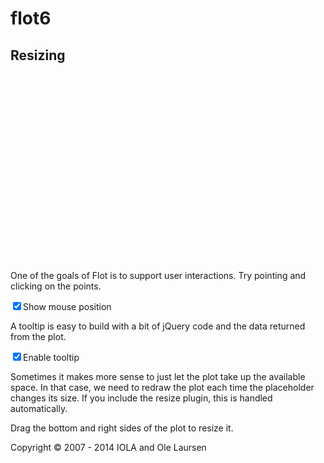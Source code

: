 # flot6

<link href="libs/examples.css" rel="stylesheet" type="text/css">

<script language="javascript" type="text/javascript" src="libs/jquery.flot.js"></script>
<script language="javascript" type="text/javascript" src="libs/jquery.flot.resize.js"></script>
<script language="javascript" type="text/javascript" src="libs/jquery-ui.min.js"></script>


<div id="header">
<h2>Resizing</h2>
</div>




<div id="placeholder" class="demo-placeholder" style="width: 100%; height: 300px; padding: 0px; position: relative;background-position: 0% 0%;background-size: contain;background-image:url(bookdown-demo_files/figure-html/nice-fig-1.png); background-size: 100% 100%; background-repeat: no-repeat; background-position: left;"></div>

<p>One of the goals of Flot is to support user interactions. Try pointing and clicking on the points.</p>

<p>
<label><input id="enablePosition" type="checkbox" checked="checked"></input>Show mouse position</label>
<span id="hoverdata"></span>
<span id="clickdata"></span>
</p>

<p>A tooltip is easy to build with a bit of jQuery code and the data returned from the plot.</p>

<p><label><input id="enableTooltip" type="checkbox" checked="checked"></input>Enable tooltip</label></p>
<p class="message"></p>

<p>Sometimes it makes more sense to just let the plot take up the available space. In that case, we need to redraw the plot each time the placeholder changes its size. If you include the resize plugin, this is handled automatically.</p>

<p>Drag the bottom and right sides of the plot to resize it.</p>



<div id="footer">
Copyright &copy; 2007 - 2014 IOLA and Ole Laursen
</div>


<script type="text/javascript">

$(function() {

var sin = [],
cos = [];

for (var i = 0; i < 14; i += 0.5) {
sin.push([i, Math.sin(i)]);
cos.push([i, Math.cos(i)]);
}

var plot = $.plot("#placeholder", [
{ data: sin},
{ data: cos}
], {
series: {
lines: {
show: true
},
points: {
show: true
}
},
grid: {
hoverable: true,
clickable: true
},
yaxis: {
min: -1.2,
max: 1.2
}
});






var data = [
{data: [[1,300], [2,300], [3,300], [4,300], [5,300]]},
];

var flot = $.plot($("#placeholder"), data, {
series: {
lines: {
show: false
}}
});

var ctx = flot.getCanvas().getContext('2d'), offsets = flot.getPlotOffset();
ctx.fillStyle = 'rgba(255,165,0,0.5)';//this sets it to orange, the 0.5 is the opacity
ctx.fillRect(offsets.left,offsets.top,100,100);//draws a rectangle in the top left









$("<div id='tooltip'></div>").css({
position: "absolute",
display: "none",
border: "1px solid #fdd",
padding: "2px",
"background-color": "#fee",
opacity: 0.80
}).appendTo("body");

$("#placeholder").bind("plothover", function (event, pos, item) {

if ($("#enablePosition:checked").length > 0) {
var str = "(" + pos.x.toFixed(2) + ", " + pos.y.toFixed(2) + ")";
$("#hoverdata").text(str);
}

if ($("#enableTooltip:checked").length > 0) {
if (item) {
var x = item.datapoint[0].toFixed(2),
y = item.datapoint[1].toFixed(2);

$("#tooltip").html(item.series.label + " of " + x + " = " + y)
.css({top: item.pageY+5, left: item.pageX+5,})
.fadeIn(200);
} else {
$("#tooltip").hide();
}
}
});

$("#placeholder").bind("plotclick", function (event, pos, item) {
if (item) {
$("#clickdata").text(" - click point " + item.dataIndex + " in " + item.series.label);
plot.highlight(item.series, item.datapoint);
}
});

// Add the Flot version string to the footer

$("#footer").prepend("Flot " + $.plot.version + " &ndash; ");
});

</script>
